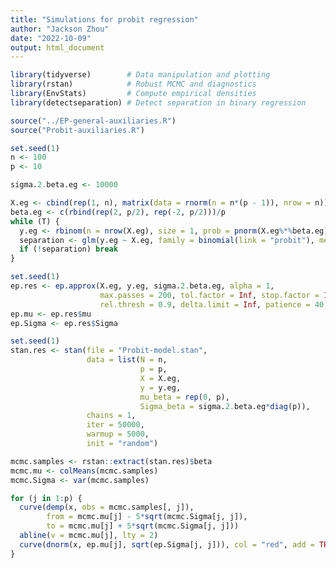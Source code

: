 ```yaml
---
title: "Simulations for probit regression"
author: "Jackson Zhou"
date: "2022-10-09"
output: html_document
---
```


```r
library(tidyverse)        # Data manipulation and plotting
library(rstan)            # Robust MCMC and diagnostics
library(EnvStats)         # Compute empirical densities
library(detectseparation) # Detect separation in binary regression

source("../EP-general-auxiliaries.R")
source("Probit-auxiliaries.R")
```

```r
set.seed(1)
n <- 100
p <- 10

sigma.2.beta.eg <- 10000

X.eg <- cbind(rep(1, n), matrix(data = rnorm(n = n*(p - 1)), nrow = n))
beta.eg <- c(rbind(rep(2, p/2), rep(-2, p/2)))/p
while (T) {
  y.eg <- rbinom(n = nrow(X.eg), size = 1, prob = pnorm(X.eg%*%beta.eg))
  separation <- glm(y.eg ~ X.eg, family = binomial(link = "probit"), method = "detect_separation")$separation
  if (!separation) break
}
```

```r
set.seed(1)
ep.res <- ep.approx(X.eg, y.eg, sigma.2.beta.eg, alpha = 1,
                    max.passes = 200, tol.factor = Inf, stop.factor = Inf , abs.thresh = 0.5, 
                    rel.thresh = 0.9, delta.limit = Inf, patience = 40, verbose = T)
ep.mu <- ep.res$mu
ep.Sigma <- ep.res$Sigma
```

```r
set.seed(1)
stan.res <- stan(file = "Probit-model.stan",
                 data = list(N = n,
                             p = p,
                             X = X.eg,
                             y = y.eg,
                             mu_beta = rep(0, p),
                             Sigma_beta = sigma.2.beta.eg*diag(p)),
                 chains = 1,
                 iter = 50000,
                 warmup = 5000,
                 init = "random") 

mcmc.samples <- rstan::extract(stan.res)$beta
mcmc.mu <- colMeans(mcmc.samples)
mcmc.Sigma <- var(mcmc.samples)
```

```r
for (j in 1:p) {
  curve(demp(x, obs = mcmc.samples[, j]),
        from = mcmc.mu[j] - 5*sqrt(mcmc.Sigma[j, j]),
        to = mcmc.mu[j] + 5*sqrt(mcmc.Sigma[j, j]))
  abline(v = mcmc.mu[j], lty = 2)
  curve(dnorm(x, ep.mu[j], sqrt(ep.Sigma[j, j])), col = "red", add = TRUE)
}
```
